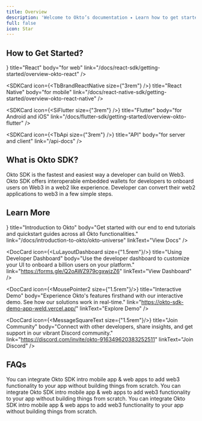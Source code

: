 ```yaml
---
title: Overview
description: 'Welcome to Okto’s documentation ✦ Learn how to get started with Okto SDK in your project. Then, explore Okto’s main concepts and discover additional resources to help you grow and maintain your app powered by Okto.'
full: false
icon: Star
---
```



## How to Get Started?

<div className="grid grid-cols-2 gap-6">
  <SDKCard 
      icon={<FaReact size={"3rem"} />}
      title="React"
      body="for web"
      link="/docs/react-sdk/getting-started/overview-okto-react"
  />

  <SDKCard 
      icon={<TbBrandReactNative size={"3rem"} />}
      title="React Native"
      body="for mobile"
      link="/docs/react-native-sdk/getting-started/overview-okto-react-native"
  />

  <SDKCard 
      icon={<SiFlutter size={"3rem"} />}
      title="Flutter"
      body="for Android and iOS"
      link="/docs/flutter-sdk/getting-started/overview-okto-flutter"
  />

  <SDKCard 
      icon={<TbApi size={"3rem"} />}
      title="API"
      body="for server and client"
      link="/api-docs"
  />
</div>


## What is Okto SDK?

Okto SDK is the fastest and easiest way a developer can build on Web3. Okto SDK offers interoperable embedded wallets for developers to onboard users on Web3 in a web2 like experience. Developer can convert their web2 applications to web3 in a few simple steps.

## Learn More 

<div className="grid grid-cols-1 md:grid-cols-2 gap-4 md:gap-6 lg:gap-8">
  <DocCard 
    icon={<IoDocumentOutline size={"1.5rem"}/>}
    title="Introduction to Okto" 
    body="Get started with our end to end tutorials and quickstart guides across all Okto functionalities." 
    link="/docs/introduction-to-okto/okto-universe"
    linkText="View Docs"
  />

  <DocCard 
    icon={<LuLayoutDashboard size={"1.5rem"}/>}
    title="Using Developer Dashboard" 
    body="Use the developer dashboard to customize your UI to onboard a billion users on your platform." 
    link="https://forms.gle/Q2oAWZ979cgxwjzZ6"
    linkText="View Dashboard"
  />

  <DocCard 
    icon={<MousePointer2 size={"1.5rem"}/>}
    title="Interactive Demo" 
    body="Experience Okto's features firsthand with our interactive demo. See how our solutions work in real-time." 
    link="https://okto-sdk-demo-app-weld.vercel.app/"
    linkText="Explore Demo"
  />

  <DocCard 
    icon={<MessageSquareText size={"1.5rem"}/>}
    title="Join Community" 
    body="Connect with other developers, share insights, and get support in our vibrant Discord community." 
    link="https://discord.com/invite/okto-916349620383252511"
    linkText="Join Discord"
  />
</div>

## FAQs

<Accordions>
<Accordion title="Why Okto?">
 You can integrate Okto SDK intro mobile app & web apps to add web3 functionality to your app without building things from scratch.
</Accordion>

<Accordion title="How to customise UI?">
  You can integrate Okto SDK intro mobile app & web apps to add web3 functionality to your app without building things from scratch.
</Accordion>

<Accordion title="What can I build with Okto?">
  You can integrate Okto SDK intro mobile app & web apps to add web3 functionality to your app without building things from scratch.
</Accordion>
</Accordions>
